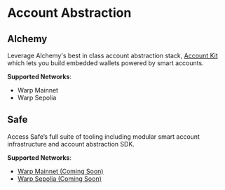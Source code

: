 # Account Abstraction

## Alchemy

Leverage Alchemy's best in class account abstraction stack, [Account Kit](https://www.alchemy.com/account-kit) which lets you build embedded wallets powered by smart accounts.

**Supported Networks**:

* Warp Mainnet
* Warp Sepolia

## Safe

Access Safe’s full suite of tooling including modular smart account infrastructure and account abstraction SDK.

**Supported Networks**:

* [Warp Mainnet (Coming Soon)]()
* [Warp Sepolia (Coming Soon)]()


